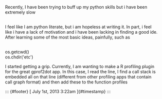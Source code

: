 

Recently, I have been trying to buff up my python skills but i have been
extremely slow

\
I feel like I am python literate, but i am hopeless at writing it. In
part, i feel like i have a lack of motivation and i have been lacking in
finding a good ide. After learning some of the most basic ideas,
painfully, such as

\
os.getcwd()\
os.chdir('etc')

I started getting a grip. Currently, I am wanting to make a R profiling
plugin for the great gprof2dot app. In this case, I read the line, I
find a call stack is embedded all on that line (different from other
profiling apps that contain call graph format) and then add these to the
function profiles

::: {#footer}
[ July 1st, 2013 3:22am ]{#timestamp}
:::


